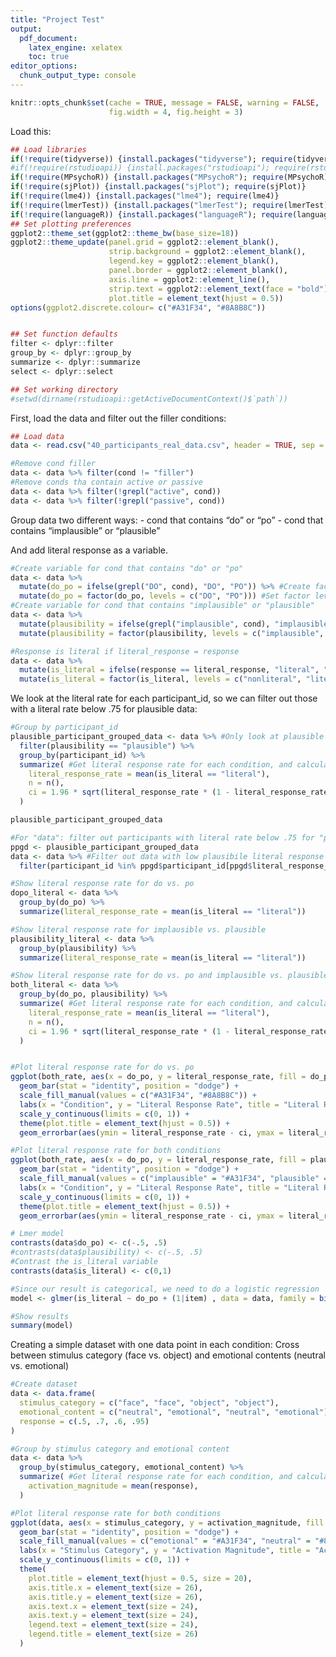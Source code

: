 ```yaml
---
title: "Project Test"
output:
  pdf_document:
    latex_engine: xelatex
    toc: true
editor_options: 
  chunk_output_type: console
---
```


```r
knitr::opts_chunk$set(cache = TRUE, message = FALSE, warning = FALSE,
                      fig.width = 4, fig.height = 3)
```


Load this:

```r
## Load libraries
if(!require(tidyverse)) {install.packages("tidyverse"); require(tidyverse)}
#if(!require(rstudioapi)) {install.packages("rstudioapi"); require(rstudioapi)}
if(!require(MPsychoR)) {install.packages("MPsychoR"); require(MPsychoR)}
if(!require(sjPlot)) {install.packages("sjPlot"); require(sjPlot)}
if(!require(lme4)) {install.packages("lme4"); require(lme4)}
if(!require(lmerTest)) {install.packages("lmerTest"); require(lmerTest)}
if(!require(languageR)) {install.packages("languageR"); require(languageR)}
## Set plotting preferences
ggplot2::theme_set(ggplot2::theme_bw(base_size=18))
ggplot2::theme_update(panel.grid = ggplot2::element_blank(), 
                      strip.background = ggplot2::element_blank(),
                      legend.key = ggplot2::element_blank(),
                      panel.border = ggplot2::element_blank(),
                      axis.line = ggplot2::element_line(),
                      strip.text = ggplot2::element_text(face = "bold"),
                      plot.title = element_text(hjust = 0.5))
options(ggplot2.discrete.colour= c("#A31F34", "#8A8B8C"))


## Set function defaults
filter <- dplyr::filter
group_by <- dplyr::group_by
summarize <- dplyr::summarize
select <- dplyr::select

## Set working directory
#setwd(dirname(rstudioapi::getActiveDocumentContext()$`path`))
```

First, load the data and filter out the filler conditions:

```r
## Load data
data <- read.csv("40_participants_real_data.csv", header = TRUE, sep = ",")

#Remove cond filler
data <- data %>% filter(cond != "filler")
#Remove conds tha contain active or passive
data <- data %>% filter(!grepl("active", cond))
data <- data %>% filter(!grepl("passive", cond))

```

Group data two different ways:
- cond that contains "do" or "po"
- cond that contains "implausible" or "plausible"

And add literal response as a variable.

```r
#Create variable for cond that contains "do" or "po"
data <- data %>% 
  mutate(do_po = ifelse(grepl("DO", cond), "DO", "PO")) %>% #Create factor
  mutate(do_po = factor(do_po, levels = c("DO", "PO"))) #Set factor levels
#Create variable for cond that contains "implausible" or "plausible"
data <- data %>% 
  mutate(plausibility = ifelse(grepl("implausible", cond), "implausible", "plausible")) %>% #Create factor
  mutate(plausibility = factor(plausibility, levels = c("implausible", "plausible"))) #Set factor levels

#Response is literal if literal_response = response
data <- data %>% 
  mutate(is_literal = ifelse(response == literal_response, "literal", "nonliteral")) %>% #Create factor
  mutate(is_literal = factor(is_literal, levels = c("nonliteral", "literal"))) #Set factor levels
```

We look at the literal rate for each participant_id, so we can filter out those with a literal rate below .75 for plausible data:

```r
#Group by participant_id
plausible_participant_grouped_data <- data %>% #Only look at plausible
  filter(plausibility == "plausible") %>%
  group_by(participant_id) %>%
  summarize( #Get literal response rate for each condition, and calculate confidence intervals
    literal_response_rate = mean(is_literal == "literal"),
    n = n(),
    ci = 1.96 * sqrt(literal_response_rate * (1 - literal_response_rate) / n)
  )

plausible_participant_grouped_data

#For "data": filter out participants with literal rate below .75 for "plausible_data"
ppgd <- plausible_participant_grouped_data
data <- data %>% #Filter out data with low plausibile literal response rate: assumed to not be reading as accurately
  filter(participant_id %in% ppgd$participant_id[ppgd$literal_response_rate >= .75])

```


```r
#Show literal response rate for do vs. po
dopo_literal <- data %>% 
  group_by(do_po) %>% 
  summarize(literal_response_rate = mean(is_literal == "literal"))

#Show literal response rate for implausible vs. plausible
plausibility_literal <- data %>% 
  group_by(plausibility) %>% 
  summarize(literal_response_rate = mean(is_literal == "literal"))

#Show literal response rate for do vs. po and implausible vs. plausible
both_literal <- data %>%
  group_by(do_po, plausibility) %>%
  summarize( #Get literal response rate for each condition, and calculate confidence intervals
    literal_response_rate = mean(is_literal == "literal"),
    n = n(),
    ci = 1.96 * sqrt(literal_response_rate * (1 - literal_response_rate) / n)
  )



```


```r
#Plot literal response rate for do vs. po
ggplot(both_rate, aes(x = do_po, y = literal_response_rate, fill = do_po)) +
  geom_bar(stat = "identity", position = "dodge") +
  scale_fill_manual(values = c("#A31F34", "#8A8B8C")) +
  labs(x = "Condition", y = "Literal Response Rate", title = "Literal Response Rate by Condition") +
  scale_y_continuous(limits = c(0, 1)) +
  theme(plot.title = element_text(hjust = 0.5)) +
  geom_errorbar(aes(ymin = literal_response_rate - ci, ymax = literal_response_rate + ci), width = .2, position = position_dodge(.9))
```






```r

#Plot literal response rate for both conditions
ggplot(both_rate, aes(x = do_po, y = literal_response_rate, fill = plausibility)) +
  geom_bar(stat = "identity", position = "dodge") +
  scale_fill_manual(values = c("implausible" = "#A31F34", "plausible" = "#8A8B8C")) +
  labs(x = "Condition", y = "Literal Response Rate", title = "Literal Response Rate by Condition") +
  scale_y_continuous(limits = c(0, 1)) +
  theme(plot.title = element_text(hjust = 0.5)) +
  geom_errorbar(aes(ymin = literal_response_rate - ci, ymax = literal_response_rate + ci), width = .2, position = position_dodge(.9))
```

```r

# Lmer model
contrasts(data$do_po) <- c(-.5, .5)
#contrasts(data$plausibility) <- c(-.5, .5)
#Contrast the is_literal variable
contrasts(data$is_literal) <- c(0,1)

#Since our result is categorical, we need to do a logistic regression
model <- glmer(is_literal ~ do_po + (1|item) , data = data, family = binomial(link = "logit"))

#Show results
summary(model)


```

Creating a simple dataset with one data point in each condition: 
Cross between stimulus category (face vs. object) and emotional contents (neutral vs. emotional)
```r
#Create dataset
data <- data.frame(
  stimulus_category = c("face", "face", "object", "object"),
  emotional_content = c("neutral", "emotional", "neutral", "emotional"),
  response = c(.5, .7, .6, .95)
)

#Group by stimulus category and emotional content
data <- data %>%
  group_by(stimulus_category, emotional_content) %>%
  summarize( #Get literal response rate for each condition, and calculate confidence intervals
    activation_magnitude = mean(response),
  )

#Plot literal response rate for both conditions
ggplot(data, aes(x = stimulus_category, y = activation_magnitude, fill = emotional_content)) +
  geom_bar(stat = "identity", position = "dodge") +
  scale_fill_manual(values = c("emotional" = "#A31F34", "neutral" = "#8A8B8C")) +
  labs(x = "Stimulus Category", y = "Activation Magnitude", title = "Activation by Condition") +
  scale_y_continuous(limits = c(0, 1)) +
  theme(
    plot.title = element_text(hjust = 0.5, size = 20),
    axis.title.x = element_text(size = 26),
    axis.title.y = element_text(size = 26),
    axis.text.x = element_text(size = 24),
    axis.text.y = element_text(size = 24),
    legend.text = element_text(size = 24),
    legend.title = element_text(size = 26)
  )


```
